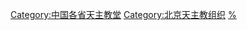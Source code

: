 {{Catmore}}

[[Category:中国各省天主教堂|Category:中国各省天主教堂]]
[[Category:北京天主教组织|Category:北京天主教组织]]
[[Category:北京市教堂|%]]